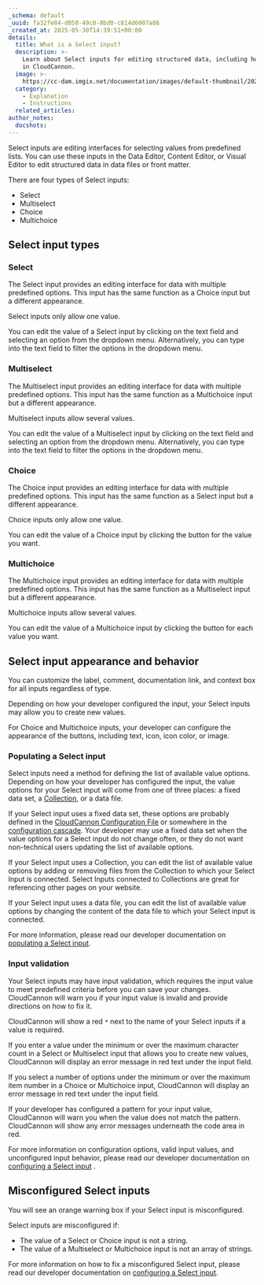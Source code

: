 ```yaml
---
_schema: default
_uuid: fa32fe84-d058-49c0-8bd0-c814d6007a86
_created_at: 2025-05-30T14:39:51+00:00
details:
  title: What is a Select input?
  description: >-
    Learn about Select inputs for editing structured data, including how they work
    in CloudCannon.
  image: >-
    https://cc-dam.imgix.net/documentation/images/default-thumbnail/2023-Q4/CloudCannon-Documentation-Thumbnail.png
  category:
    - Explanation
    - Instructions
  related_articles:
author_notes:
  docshots:
---
```

Select inputs are editing interfaces for selecting values from predefined lists. You can use these inputs in the Data Editor, Content Editor, or Visual Editor to edit structured data in data files or front matter.

There are four types of Select inputs:

* Select
* Multiselect
* Choice
* Multichoice

## Select input types

### Select

The Select input provides an editing interface for data with multiple predefined options. This input has the same function as a Choice input but a different appearance.

Select inputs only allow one value.

You can edit the value of a Select input by clicking on the text field and selecting an option from the dropdown menu. Alternatively, you can type into the text field to filter the options in the dropdown menu.

### Multiselect

The Multiselect input provides an editing interface for data with multiple predefined options. This input has the same function as a Multichoice input but a different appearance.

Multiselect inputs allow several values.

You can edit the value of a Multiselect input by clicking on the text field and selecting an option from the dropdown menu. Alternatively, you can type into the text field to filter the options in the dropdown menu.

### Choice

The Choice input provides an editing interface for data with multiple predefined options.  This input has the same function as a Select input but a different appearance.

Choice inputs only allow one value.

You can edit the value of a Choice input by clicking the button for the value you want.

### Multichoice

The Multichoice input provides an editing interface for data with multiple predefined options. This input has the same function as a Multiselect input but a different appearance.

Multichoice inputs allow several values.

You can edit the value of a Multichoice input by clicking the button for each value you want.

## Select input appearance and behavior

You can customize the label, comment, documentation link, and context box for all inputs regardless of type.

Depending on how your developer configured the input, your Select inputs may allow you to create new values.

For Choice and Multichoice inputs, your developer can configure the appearance of the buttons, including text, icon, icon color, or image.

### Populating a Select input

Select inputs need a method for defining the list of available value options. Depending on how your developer has configured the input, the value options for your Select input will come from one of three places: a fixed data set, a [Collection](/documentation/articles/what-is-a-collection/), or a data file.

If your Select input uses a fixed data set, these options are probably defined in the [CloudCannon Configuration File](/documentation/articles/what-is-the-cloudcannon-configuration-file/) or somewhere in the [configuration cascade](/documentation/articles/using-the-configuration-cascade/). Your developer may use a fixed data set when the value options for a Select input do not change often, or they do not want non-technical users updating the list of available options.

If your Select input uses a Collection, you can edit the list of available value options by adding or removing files from the Collection to which your Select Input is connected. Select Inputs connected to Collections are great for referencing other pages on your website.

If your Select input uses a data file, you can edit the list of available value options by changing the content of the data file to which your Select input is connected.

For more information, please read our developer documentation on [populating a Select input](/documentation/articles/populate-a-select-input/).

### Input validation

Your Select inputs may have input validation, which requires the input value to meet predefined criteria before you can save your changes. CloudCannon will warn you if your input value is invalid and provide directions on how to fix it.

CloudCannon will show a red `*` next to the name of your Select inputs if a value is required.

If you enter a value under the minimum or over the maximum character count in a Select or Multiselect input that allows you to create new values, CloudCannon will display an error message in red text under the input field.

If you select a number of options under the minimum or over the maximum item number in a Choice or Multichoice input, CloudCannon will display an error message in red text under the input field.

If your developer has configured a pattern for your input value, CloudCannon will warn you when the value does not match the pattern. CloudCannon will show any error messages underneath the code area in red.

For more information on configuration options, valid input values, and unconfigured input behavior, please read our developer documentation on [configuring a Select input](/documentation/articles/configure-a-select-input/) .

## Misconfigured Select inputs

You will see an orange warning box if your Select input is misconfigured.

Select inputs are misconfigured if:

* The value of a Select or Choice input is not a string.
* The value of a Multiselect or Multichoice input is not an array of strings.

For more information on how to fix a misconfigured Select input, please read our developer documentation on [configuring a Select input](/documentation/articles/configure-a-select-input/).